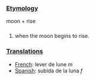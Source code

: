 ===[[Etymology]]===

moon + rise

===[[]]===

# when the moon begins to rise.

===[[Translations]]===
*[[French]]: lever de lune ''m''
*[[Spanish]]: subida de la luna ''f''